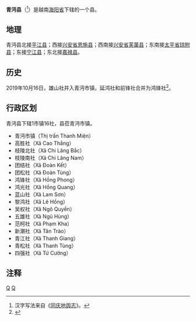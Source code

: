 {{Infobox Settlement
|name                   = 青沔县
|settlement_type        = 县
|official_name          = 
|other_name             = 
|native_name            = {{lang|vi|Huyện Thanh Miện}}
|nickname               = 
|motto                  = 
|image_skyline          = 
|imagesize              = 
|image_caption          = 
|image_flag             = 
|flag_size              = 
|image_seal             = 
|seal_size              = 
|image_shield           = 
|shield_size            = 
|image_blank_emblem     = 
|blank_emblem_size      = 
|image_map              = {{Infobox mapframe|frame-width=250|zoom=10}}
|mapsize                = 
|map_caption            = 
|image_map1             = 
|mapsize1               = 
|map_caption1           = 
|pushpin_map            = Vietnam
|pushpin_label_position = bottom
|pushpin_map_caption    = 
|pushpin_map1           = 
|pushpin_label_position1= 
|pushpin_map_caption1   = 
|subdivision_type       = 国家
|subdivision_name       = {{flag|Vietnam}}
|subdivision_type1      = [[越南行政区划|省]]
|subdivision_name1      = [[海阳省|海阳省]]
|subdivision_type2      = 行政区划
|subdivision_name2      = 1市镇16社
|subdivision_type3      = 
|subdivision_name3      = 
|seat_type              = 县莅
|seat                   = {{link-vi|青沔市镇|Thanh Miện (thị trấn)}}
|government_type        = 
|leader_title           = 
|leader_name            = 
|leader_title1          = 
|leader_name1           = 
|established_title      = 
|established_date       = 
|area_magnitude         = 
|unit_pref              = 
|area_footnotes         = 
|area_total_km2         = 122.32
|area_land_km2          = 
|area_water_km2         = 
|area_water_percent     = 
|area_urban_km2         = 
|area_metro_km2         = 
|population_as_of       = 2018年
|population_footnotes   = 
|population_note        = 
|population_total       = 183845
|population_density_km2 = auto
|population_metro             = 
|population_density_metro_km2 = 
|population_urban             = 
|population_density_urban_km2 = 
|timezone               = [[越南标准时间|越南标准时间]]
|utc_offset             = +7
|elevation_footnotes    = 
|elevation_m            = 
|coor_type              = 
|coordinates            = 
|postal_code_type       = 
|postal_code            = 
|area_code              = 
|website                = [http://thanhmien.haiduong.gov.vn 青沔县电子信息门户网站]
|footnotes              = 
}}
'''青沔县'''（{{vie|v='''Huyện Thanh Miện'''|hn=縣青沔}}<ref>汉字写法来自《[[同庆地舆志|同庆地舆志]]》。</ref>）是越南[[海阳省|海阳省]]下辖的一个县。

==地理==
青沔县北接[[平江县_(越南)|平江县]]；西接[[兴安省_(越南)|兴安省]][[恩施县_(越南)|恩施县]]；西南接[[兴安省_(越南)|兴安省]][[芙蕖县|芙蕖县]]；东南接[[太平省|太平省]][[琼附县|琼附县]]；东接[[宁江县|宁江县]]；东北接[[嘉禄县|嘉禄县]]。

==历史==
2019年10月16日，雄山社并入青沔市镇，延鸿社和前锋社合并为鸿锋社<ref>{{Cite web |url=https://thuvienphapluat.vn/van-ban/Bo-may-hanh-chinh/Nghi-quyet-788-NQ-UBTVQH14-2019-sap-xep-don-vi-hanh-chinh-cap-huyen-cap-xa-tinh-Hai-Duong-429702.aspx |title=Nghị quyết 788/NQ-UBTVQH14 năm 2019 về sắp xếp đơn vị hành chính cấp huyện, cấp xã thuộc tỉnh Hải Dương do Ủy ban Thường vụ Quốc hội ban hành |access-date=2019-12-20 |archive-date=2019-12-03 |archive-url=https://web.archive.org/web/20191203000543/https://thuvienphapluat.vn/van-ban/Bo-may-hanh-chinh/Nghi-quyet-788-NQ-UBTVQH14-2019-sap-xep-don-vi-hanh-chinh-cap-huyen-cap-xa-tinh-Hai-Duong-429702.aspx |dead-url=no }}</ref>。

==行政区划==
青沔县下辖1市镇16社，县莅青沔市镇。
*青沔市镇（Thị trấn Thanh Miện）
*高胜社（Xã Cao Thắng）
*枝陵北社（Xã Chi Lăng Bắc）
*枝陵南社（Xã Chi Lăng Nam）
*团结社（Xã Đoàn Kết）
*团松社（Xã Đoàn Tùng）
*鸿锋社（Xã Hồng Phong）
*鸿光社（Xã Hồng Quang）
*蓝山社（Xã Lam Sơn）
*黎鸿社（Xã Lê Hồng）
*吴权社（Xã Ngô Quyền）
*五雄社（Xã Ngũ Hùng）
*范柯社（Xã Phạm Kha）
*新潮社（Xã Tân Trào）
*青江社（Xã Thanh Giang）
*青松社（Xã Thanh Tùng）
*四强社（Xã Tứ Cường）

==注释==
{{reflist}}

{{海阳省行政区划}}
{{越南红河三角洲之县市镇区域划分}}

[[Category:越南县份|Q]]
[[Category:海阳省|Q]]